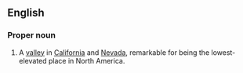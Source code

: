 ==English==
{{wikipedia}}
===Proper noun===
{{en-proper-noun}}

# A [[valley]] in [[California]] and [[Nevada]], remarkable for being the lowest-elevated place in North America.
